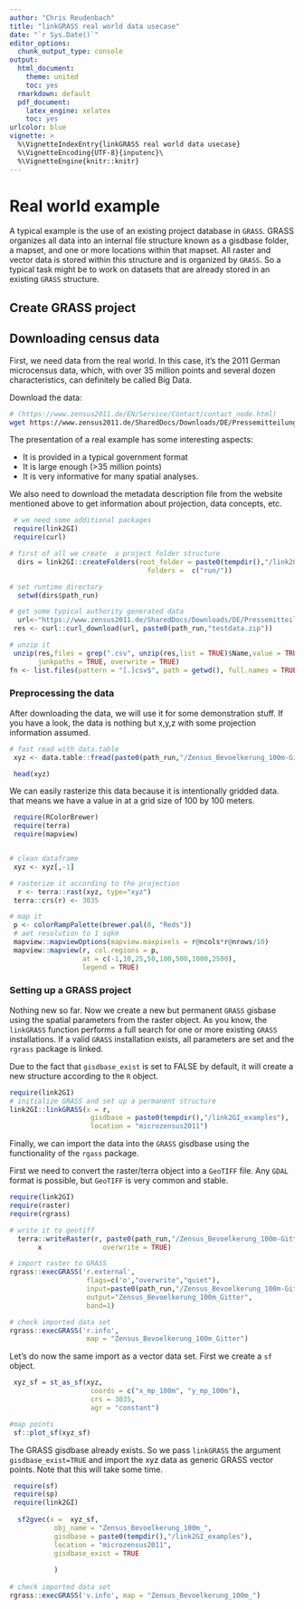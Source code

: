```yaml
---
author: "Chris Reudenbach"
title: "linkGRASS real world data usecase"
date: "`r Sys.Date()`"
editor_options:
  chunk_output_type: console
output:
  html_document: 
    theme: united
    toc: yes
  rmarkdown: default
  pdf_document:
    latex_engine: xelatex
    toc: yes
urlcolor: blue
vignette: >
  %\VignetteIndexEntry{linkGRASS real world data usecase}
  %\VignetteEncoding{UTF-8}{inputenc}\
  %\VignetteEngine{knitr::knitr}
---
```





# Real world example
A typical example is the use of an existing project database in `GRASS`. GRASS organizes all data into an internal file structure known as a gisdbase folder, a mapset, and one or more locations within that mapset. All raster and vector data is stored within this structure and is organized by `GRASS`. So a typical task might be to work on datasets that are already stored in an existing `GRASS` structure.

## Create GRASS project

## Downloading census data

First, we need data from the real world. In this case, it's the 2011 German microcensus data, which, with over 35 million points and several dozen characteristics, can definitely be called Big Data. 

Download the data:

```sh
# (https://www.zensus2011.de/EN/Service/Contact/contact_node.html)
wget https://www.zensus2011.de/SharedDocs/Downloads/DE/Pressemitteilung/DemografischeGrunddaten/csv_Bevoelkerung_100m_Gitter.zip?__blob=publicationFile&v=3

```
The presentation of a real example has some interesting aspects:

  - It is provided in a typical government format
  - It is large enough (>35 million points) 
  - It is very informative for many spatial analyses. 

We also need to download the metadata description file from the website mentioned above to get information about projection, data concepts, etc.

```r
 # we need some additional packages
 require(link2GI)
 require(curl)

# first of all we create  a project folder structure 
  dirs = link2GI::createFolders(root_folder = paste0(tempdir(),"/link2GI_examples"), 
                                  folders =  c("run/"))

# set runtime directory
  setwd(dirs$path_run)

# get some typical authority generated data 
  url<-"https://www.zensus2011.de/SharedDocs/Downloads/DE/Pressemitteilung/DemografischeGrunddaten/csv_Bevoelkerung_100m_Gitter.zip;jsessionid=294313DDBB57914D6636DE373897A3F2.2_cid389?__blob=publicationFile&v=3"
 res <- curl::curl_download(url, paste0(path_run,"testdata.zip"))

# unzip it
 unzip(res,files = grep(".csv", unzip(res,list = TRUE)$Name,value = TRUE),
       junkpaths = TRUE, overwrite = TRUE)
fn <- list.files(pattern = "[.]csv$", path = getwd(), full.names = TRUE)

```

### Preprocessing the data
After downloading the data, we will use it for some demonstration stuff. If you have a look, the data is nothing but x,y,z with some projection information assumed.



```r
# fast read with data.table 
 xyz <- data.table::fread(paste0(path_run,"/Zensus_Bevoelkerung_100m-Gitter.csv"))

 head(xyz)
```

We can easily rasterize this data because it is intentionally gridded data. that means we have a value in at a grid size of 100 by 100 meters.


```r
 require(RColorBrewer)
 require(terra)
 require(mapview)


# clean dataframe
 xyz <- xyz[,-1]

# rasterize it according to the projection 
  r <- terra::rast(xyz, type="xyz")
 terra::crs(r) <- 3035

# map it
 p <- colorRampPalette(brewer.pal(8, "Reds"))
 # aet resolution to 1 sqkm
 mapview::mapviewOptions(mapview.maxpixels = r@ncols*r@nrows/10)
 mapview::mapview(r, col.regions = p, 
                  at = c(-1,10,25,50,100,500,1000,2500), 
                  legend = TRUE)

```


### Setting up a GRASS project
Nothing new so far. Now we create a new but permanent `GRASS` gisbase using the spatial parameters from the raster object. As you know, the `linkGRASS` function performs a full search for one or more existing `GRASS` installations. If a valid `GRASS` installation exists, all parameters are set and the `rgrass` package is linked.

Due to the fact that `gisdbase_exist` is set to FALSE by default, it will create a new structure according to the `R` object. 


```r
require(link2GI)
# initialize GRASS and set up a permanent structure  
link2GI::linkGRASS(x = r, 
                    gisdbase = paste0(tempdir(),"/link2GI_examples"),
                    location = "microzensus2011")   
```

Finally, we can import the data into the `GRASS` gisdbase using the functionality of the `rgass` package. 

First we need to convert the raster/terra object into a `GeoTIFF` file. Any `GDAL` format is possible, but `GeoTIFF` is very common and stable.



```r
require(link2GI)
require(raster)
require(rgrass)

# write it to geotiff
  terra::writeRaster(r, paste0(path_run,"/Zensus_Bevoelkerung_100m-Gitter.tif"), 
       x               overwrite = TRUE)

# import raster to GRASS
rgrass::execGRASS('r.external',
                   flags=c('o',"overwrite","quiet"),
                   input=paste0(path_run,"/Zensus_Bevoelkerung_100m-Gitter.tif"),
                   output="Zensus_Bevoelkerung_100m_Gitter",
                   band=1)

# check imported data set
rgrass::execGRASS('r.info',
                   map = "Zensus_Bevoelkerung_100m_Gitter") 
```

Let's do now the same import as a vector data set. First we create a `sf` object.


```r

 xyz_sf = st_as_sf(xyz,
                    coords = c("x_mp_100m", "y_mp_100m"),
                    crs = 3035,
                    agr = "constant")

#map points
 sf::plot_sf(xyz_sf)
```



The GRASS gisdbase already exists. So we pass `linkGRASS` the argument `gisdbase_exist=TRUE` and import the xyz data as generic GRASS vector points. Note that this will take some time.

```r
 require(sf)
 require(sp)
 require(link2GI)
 
  sf2gvec(x =  xyz_sf,
           obj_name = "Zensus_Bevoelkerung_100m_",
           gisdbase = paste0(tempdir(),"/link2GI_examples"),
           location = "microzensus2011",
           gisdbase_exist = TRUE
          
           )
 
# check imported data set
rgrass::execGRASS('v.info', map = "Zensus_Bevoelkerung_100m_") 
```
